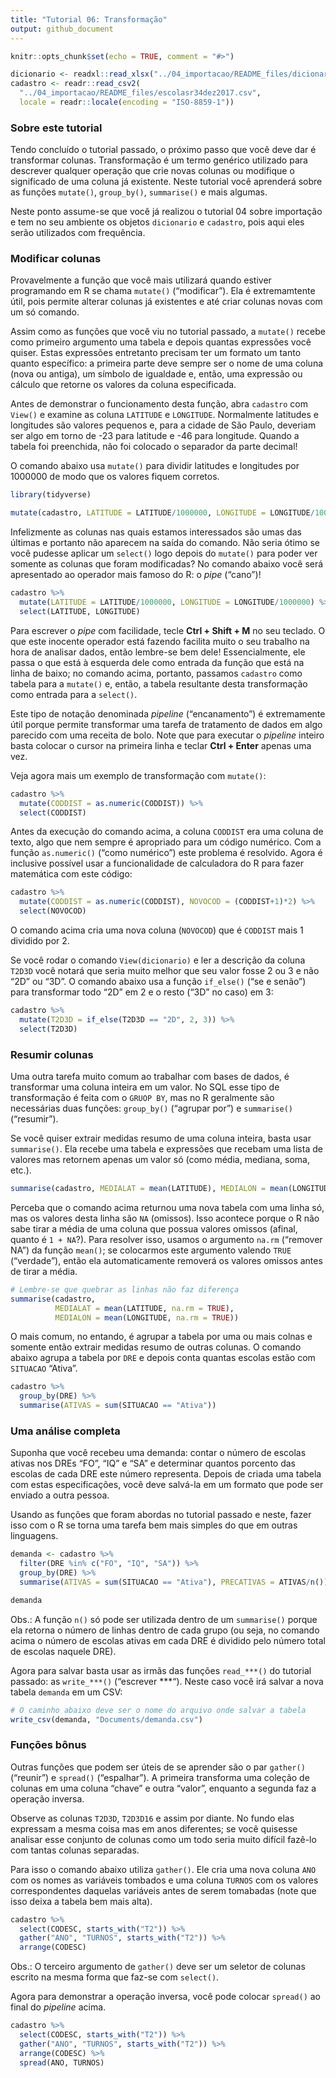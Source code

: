 ```yaml
---
title: "Tutorial 06: Transformação"
output: github_document
---
```


```r
knitr::opts_chunk$set(echo = TRUE, comment = "#>")
```

```r
dicionario <- readxl::read_xlsx("../04_importacao/README_files/dicionarior34.xlsx")
cadastro <- readr::read_csv2(
  "../04_importacao/README_files/escolasr34dez2017.csv",
  locale = readr::locale(encoding = "ISO-8859-1"))
```

### Sobre este tutorial

Tendo concluído o tutorial passado, o próximo passo que você deve dar é
transformar colunas. Transformação é um termo genérico utilizado para descrever
qualquer operação que crie novas colunas ou modifique o significado de uma
coluna já existente. Neste tutorial você aprenderá sobre as funções `mutate()`,
`group_by()`, `summarise()` e mais algumas.

Neste ponto assume-se que você já realizou o tutorial 04 sobre importação e
tem no seu ambiente os objetos `dicionario` e `cadastro`, pois aqui eles
serão utilizados com frequência.

### Modificar colunas

Provavelmente a função que você mais utilizará quando estiver programando em
R se chama `mutate()` ("modificar"). Ela é extremamtente útil, pois permite
alterar colunas já existentes e até criar colunas novas com um só comando.

Assim como as funções que você viu no tutorial passado, a `mutate()` recebe
como primeiro argumento uma tabela e depois quantas expressões você quiser.
Estas expressões entretanto precisam ter um formato um tanto quanto específico:
a primeira parte deve sempre ser o nome de uma coluna (nova ou antiga), um
símbolo de igualdade e, então, uma expressão ou cálculo que retorne os valores
da coluna especificada.

Antes de demonstrar o funcionamento desta função, abra `cadastro` com `View()`
e examine as coluna `LATITUDE` e `LONGITUDE`. Normalmente latitudes e
longitudes são valores pequenos e, para a cidade de São Paulo, deveriam ser
algo em torno de -23 para latitude e -46 para longitude. Quando a tabela foi
preenchida, não foi colocado o separador da parte decimal!

O comando abaixo usa `mutate()` para dividir latitudes e longitudes por 
1000000 de modo que os valores fiquem corretos.

```r
library(tidyverse)

mutate(cadastro, LATITUDE = LATITUDE/1000000, LONGITUDE = LONGITUDE/1000000)
```

Infelizmente as colunas nas quais estamos interessados são umas das últimas e
portanto não aparecem na saída do comando. Não seria ótimo se você pudesse
aplicar um `select()` logo depois do `mutate()` para poder ver somente as
colunas que foram modificadas? No comando abaixo você será apresentado ao
operador mais famoso do R: o *pipe* ("cano")!

```r
cadastro %>%
  mutate(LATITUDE = LATITUDE/1000000, LONGITUDE = LONGITUDE/1000000) %>%
  select(LATITUDE, LONGITUDE)
```

Para escrever o *pipe* com facilidade, tecle **Ctrl + Shift + M** no seu
teclado. O que este inocente operador está fazendo facilita muito o seu
trabalho na hora de analisar dados, então lembre-se bem dele! Essencialmente,
ele passa o que está à esquerda dele como entrada da função que está na linha
de baixo; no comando acima, portanto, passamos `cadastro` como tabela para
a `mutate()` e, então, a tabela resultante desta transformação como entrada
para a `select()`.

Este tipo de notação denominada *pipeline* ("encanamento") é extremamente
útil porque permite transformar uma tarefa de tratamento de dados em algo
parecido com uma receita de bolo. Note que para executar o *pipeline* inteiro
basta colocar o cursor na primeira linha e teclar **Ctrl + Enter** apenas uma
vez.

Veja agora mais um exemplo de transformação com `mutate()`:

```r
cadastro %>%
  mutate(CODDIST = as.numeric(CODDIST)) %>%
  select(CODDIST)
```

Antes da execução do comando acima, a coluna `CODDIST` era uma coluna de 
texto, algo que nem sempre é apropriado para um código numérico. Com a função
`as.numeric()` ("como numérico") este problema é resolvido. Agora é inclusive
possível usar a funcionalidade de calculadora do R para fazer matemática com
este código:

```r
cadastro %>%
  mutate(CODDIST = as.numeric(CODDIST), NOVOCOD = (CODDIST+1)*2) %>%
  select(NOVOCOD)
```

O comando acima cria uma nova coluna (`NOVOCOD`) que é `CODDIST` mais 1 
dividido por 2.

Se você rodar o comando `View(dicionario)` e ler a descrição da coluna
`T2D3D` você notará que seria muito melhor que seu valor fosse 2 ou 3 e não
"2D" ou "3D". O comando abaixo usa a função `if_else()` ("se e senão") para
transformar todo "2D" em 2 e o resto ("3D" no caso) em 3:

```r
cadastro %>%
  mutate(T2D3D = if_else(T2D3D == "2D", 2, 3)) %>%
  select(T2D3D)
```

### Resumir colunas

Uma outra tarefa muito comum ao trabalhar com bases de dados, é transformar
uma coluna inteira em um valor. No SQL esse tipo de transformação é feita com
o `GRUOP BY`, mas no R geralmente são necessárias duas funções: `group_by()`
("agrupar por") e `summarise()` ("resumir").

Se você quiser extrair medidas resumo de uma coluna inteira, basta usar
`summarise()`. Ela recebe uma tabela e expressões que recebam uma lista de
valores mas retornem apenas um valor só (como média, mediana, soma, etc.).

```r
summarise(cadastro, MEDIALAT = mean(LATITUDE), MEDIALON = mean(LONGITUDE))
```

Perceba que o comando acima returnou uma nova tabela com uma linha só, mas
os valores desta linha são `NA` (omissos). Isso acontece porque o R não sabe
tirar a média de uma coluna que possua valores omissos (afinal, quanto é
`1 + NA`?). Para resolver isso, usamos o argumento `na.rm` ("remover NA")
da função `mean()`; se colocarmos este argumento valendo `TRUE` ("verdade"),
então ela automaticamente removerá os valores omissos antes de tirar a média.

```r
# Lembre-se que quebrar as linhas não faz diferença
summarise(cadastro,
          MEDIALAT = mean(LATITUDE, na.rm = TRUE),
          MEDIALON = mean(LONGITUDE, na.rm = TRUE))
```

O mais comum, no entando, é agrupar a tabela por uma ou mais colnas e somente
então extrair medidas resumo de outras colunas. O comando abaixo agrupa a
tabela por `DRE` e depois conta quantas escolas estão com `SITUACAO` "Ativa".

```r
cadastro %>%
  group_by(DRE) %>%
  summarise(ATIVAS = sum(SITUACAO == "Ativa"))
```

### Uma análise completa

Suponha que você recebeu uma demanda: contar o número de escolas ativas nos
DREs "FO", "IQ" e "SA" e determinar quantos porcento das escolas de cada DRE 
este número representa. Depois de criada uma tabela com estas especificações,
você deve salvá-la em um formato que pode ser enviado a outra pessoa.

Usando as funções que foram abordas no tutorial passado e neste, fazer isso
com o R se torna uma tarefa bem mais simples do que em outras linguagens.

```r
demanda <- cadastro %>%
  filter(DRE %in% c("FO", "IQ", "SA")) %>%
  group_by(DRE) %>%
  summarise(ATIVAS = sum(SITUACAO == "Ativa"), PRECATIVAS = ATIVAS/n())

demanda
```

Obs.: A função `n()` só pode ser utilizada dentro de um `summarise()` porque
ela retorna o número de linhas dentro de cada grupo (ou seja, no comando
acima o número de escolas ativas em cada DRE é dividido pelo número total de
escolas naquele DRE).

Agora para salvar basta usar as irmãs das funções `read_***()` do tutorial
passado: as `write_***()` ("escrever ***"). Neste caso você irá salvar a nova
tabela `demanda` em um CSV:

```r
# O caminho abaixo deve ser o nome do arquivo onde salvar a tabela
write_csv(demanda, "Documents/demanda.csv")
```

### Funções bônus

Outras funções que podem ser úteis de se aprender são o par `gather()` 
("reunir") e `spread()` ("espalhar"). A primeira transforma uma coleção de
colunas em uma coluna "chave" e outra "valor", enquanto a segunda faz a 
operação inversa.

Observe as colunas `T2D3D`, `T2D3D16` e assim por diante. No fundo elas
expressam a mesma coisa mas em anos diferentes; se você quisesse analisar
esse conjunto de colunas como um todo seria muito difícil fazê-lo com
tantas colunas separadas.

Para isso o comando abaixo utiliza `gather()`. Ele cria uma nova coluna
`ANO` com os nomes as variáveis tombados e uma coluna `TURNOS` com os
valores correspondentes daquelas variáveis antes de serem tomabadas (note
que isso deixa a tabela bem mais alta).

```r
cadastro %>%
  select(CODESC, starts_with("T2")) %>%
  gather("ANO", "TURNOS", starts_with("T2")) %>%
  arrange(CODESC)
```

Obs.: O terceiro argumento de `gather()` deve ser um seletor de colunas 
escrito na mesma forma que faz-se com `select()`.

Agora para demonstrar a operação inversa, você pode colocar `spread()` ao
final do *pipeline* acima.

```r
cadastro %>%
  select(CODESC, starts_with("T2")) %>%
  gather("ANO", "TURNOS", starts_with("T2")) %>%
  arrange(CODESC) %>%
  spread(ANO, TURNOS)
```
